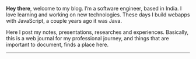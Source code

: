 <AuthorBanner />

**Hey there**, welcome to my blog. I’m a software engineer, based in India. I love learning and working on new technologies. These days I build webapps with JavaScript, a couple years ago it was Java. 

Here I post my notes, presentations, researches and experiences. 
Basically, this is a web journal for my professional journey, and things that are important to document, finds a place here.

---

<FeedSearch />
<Tags />
<FeedItems />
